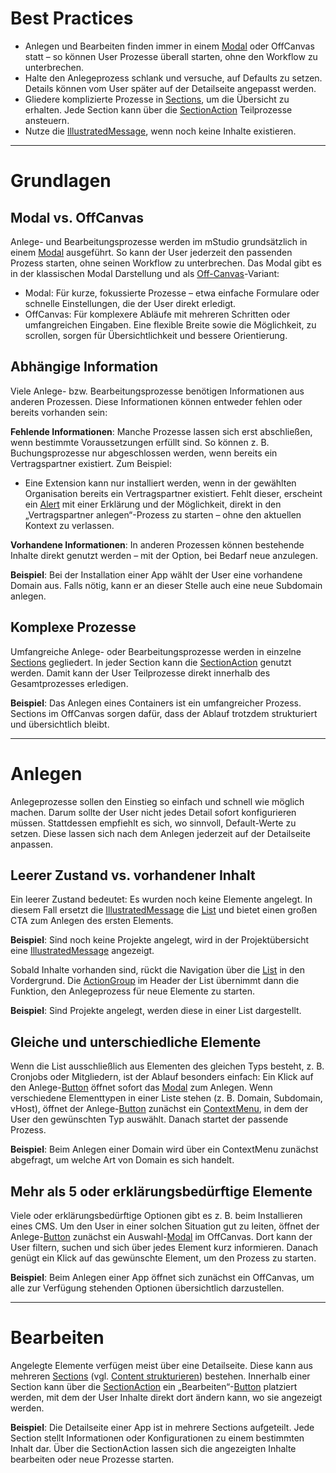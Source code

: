 # Best Practices

- Anlegen und Bearbeiten finden immer in einem
  [Modal](/03-components/overlays/modal) oder OffCanvas statt – so können User
  Prozesse überall starten, ohne den Workflow zu unterbrechen.
- Halte den Anlegeprozess schlank und versuche, auf Defaults zu setzen. Details
  können vom User später auf der Detailseite angepasst werden.
- Gliedere komplizierte Prozesse in
  [Sections](/03-components/structure/section/overview), um die Übersicht zu
  erhalten. Jede Section kann über die
  [SectionAction](/03-components/structure/section/overview#sectionaction)
  Teilprozesse ansteuern.
- Nutze die
  [IllustratedMessage](/03-components/content/illustrated-message/overview),
  wenn noch keine Inhalte existieren.

---

# Grundlagen

## Modal vs. OffCanvas

Anlege- und Bearbeitungsprozesse werden im mStudio grundsätzlich in einem
[Modal](/03-components/overlays/modal/overview) ausgeführt. So kann der User
jederzeit den passenden Prozess starten, ohne seinen Workflow zu unterbrechen.
Das Modal gibt es in der klassischen Modal Darstellung und als
[Off-Canvas](/03-components/overlays/modal/overview#variants)-Variant:

- Modal: Für kurze, fokussierte Prozesse – etwa einfache Formulare oder schnelle
  Einstellungen, die der User direkt erledigt.
- OffCanvas: Für komplexere Abläufe mit mehreren Schritten oder umfangreichen
  Eingaben. Eine flexible Breite sowie die Möglichkeit, zu scrollen, sorgen für
  Übersichtlichkeit und bessere Orientierung.

## Abhängige Information

Viele Anlege- bzw. Bearbeitungsprozesse benötigen Informationen aus anderen
Prozessen. Diese Informationen können entweder fehlen oder bereits vorhanden
sein:

**Fehlende Informationen**: Manche Prozesse lassen sich erst abschließen, wenn
bestimmte Voraussetzungen erfüllt sind. So können z. B. Buchungsprozesse nur
abgeschlossen werden, wenn bereits ein Vertragspartner existiert. Zum Beispiel:

- Eine Extension kann nur installiert werden, wenn in der gewählten Organisation
  bereits ein Vertragspartner existiert. Fehlt dieser, erscheint ein
  [Alert](/03-components/status/alert/overview) mit einer Erklärung und der
  Möglichkeit, direkt in den „Vertragspartner anlegen“-Prozess zu starten – ohne
  den aktuellen Kontext zu verlassen.

<LiveCodeEditor example="install-extension" editorCollapsed />

**Vorhandene Informationen**: In anderen Prozessen können bestehende Inhalte
direkt genutzt werden – mit der Option, bei Bedarf neue anzulegen.

**Beispiel**: Bei der Installation einer App wählt der User eine vorhandene
Domain aus. Falls nötig, kann er an dieser Stelle auch eine neue Subdomain
anlegen.

<LiveCodeEditor example="install-app" editorCollapsed />

## Komplexe Prozesse

Umfangreiche Anlege- oder Bearbeitungsprozesse werden in einzelne
[Sections](/03-components/structure/section/overview) gegliedert. In jeder
Section kann die
[SectionAction](/03-components/structure/section/overview#sectionaction) genutzt
werden. Damit kann der User Teilprozesse direkt innerhalb des Gesamtprozesses
erledigen.

**Beispiel**: Das Anlegen eines Containers ist ein umfangreicher Prozess.
Sections im OffCanvas sorgen dafür, dass der Ablauf trotzdem strukturiert und
übersichtlich bleibt.

<LiveCodeEditor example="create-container" editorCollapsed />

---

# Anlegen

Anlegeprozesse sollen den Einstieg so einfach und schnell wie möglich machen.
Darum sollte der User nicht jedes Detail sofort konfigurieren müssen.
Stattdessen empfiehlt es sich, wo sinnvoll, Default-Werte zu setzen. Diese
lassen sich nach dem Anlegen jederzeit auf der Detailseite anpassen.

## Leerer Zustand vs. vorhandener Inhalt

Ein leerer Zustand bedeutet: Es wurden noch keine Elemente angelegt. In diesem
Fall ersetzt die
[IllustratedMessage](/03-components/content/illustrated-message/overview) die
[List](/03-components/structure/list/overview) und bietet einen großen CTA zum
Anlegen des ersten Elements.

**Beispiel**: Sind noch keine Projekte angelegt, wird in der Projektübersicht
eine [IllustratedMessage](/03-components/content/illustrated-message/overview)
angezeigt.

<LiveCodeEditor
  example="project-illustrated-message"
  editorCollapsed
  bgColor="dark"
/>

Sobald Inhalte vorhanden sind, rückt die Navigation über die
[List](/03-components/structure/list/overview) in den Vordergrund. Die
[ActionGroup](/03-components/actions/action-group/overview) im Header der List
übernimmt dann die Funktion, den Anlegeprozess für neue Elemente zu starten.

**Beispiel**: Sind Projekte angelegt, werden diese in einer List dargestellt.

<LiveCodeEditor example="project-list" editorCollapsed bgColor="dark" />

## Gleiche und unterschiedliche Elemente

Wenn die List ausschließlich aus Elementen des gleichen Typs besteht, z. B.
Cronjobs oder Mitgliedern, ist der Ablauf besonders einfach: Ein Klick auf den
Anlege-[Button](/03-components/actions/button/overview) öffnet sofort das
[Modal](/03-components/overlays/modal/overview) zum Anlegen. Wenn verschiedene
Elementtypen in einer Liste stehen (z. B. Domain, Subdomain, vHost), öffnet der
Anlege-[Button](/03-components/actions/button/overview) zunächst ein
[ContextMenu](/03-components/actions/context-menu/overview), in dem der User den
gewünschten Typ auswählt. Danach startet der passende Prozess.

**Beispiel**: Beim Anlegen einer Domain wird über ein ContextMenu zunächst
abgefragt, um welche Art von Domain es sich handelt.

<LiveCodeEditor example="domain-list" editorCollapsed bgColor="dark" />

## Mehr als 5 oder erklärungsbedürftige Elemente

Viele oder erklärungsbedürftige Optionen gibt es z. B. beim Installieren eines
CMS. Um den User in einer solchen Situation gut zu leiten, öffnet der
Anlege-[Button](/03-components/actions/button/overview) zunächst ein
Auswahl-[Modal](/03-components/overlays/modal/overview) im OffCanvas. Dort kann
der User filtern, suchen und sich über jedes Element kurz informieren. Danach
genügt ein Klick auf das gewünschte Element, um den Prozess zu starten.

**Beispiel**: Beim Anlegen einer App öffnet sich zunächst ein OffCanvas, um alle
zur Verfügung stehenden Optionen übersichtlich darzustellen.

<LiveCodeEditor
  example="app-illustrated-message"
  editorCollapsed
  bgColor="dark"
/>

---

# Bearbeiten

Angelegte Elemente verfügen meist über eine Detailseite. Diese kann aus mehreren
[Sections](/03-components/structure/section/overview) (vgl.
[Content strukturieren](/02-foundations/04-ui-patterns/03-struktur/overview))
bestehen. Innerhalb einer Section kann über die
[SectionAction](/03-components/structure/section/overview#sectionaction) ein
„Bearbeiten“-[Button](/03-components/actions/button/overview) platziert werden,
mit dem der User Inhalte direkt dort ändern kann, wo sie angezeigt werden.

**Beispiel**: Die Detailseite einer App ist in mehrere Sections aufgeteilt. Jede
Section stellt Informationen oder Konfigurationen zu einem bestimmten Inhalt
dar. Über die SectionAction lassen sich die angezeigten Inhalte bearbeiten oder
neue Prozesse starten.

<LiveCodeEditor example="app-details" editorCollapsed bgColor="dark" />
